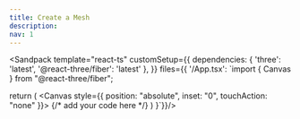 ```yaml
---
title: Create a Mesh
description:
nav: 1
---
```


<Sandpack
  template="react-ts"
  customSetup={{
    dependencies: {
      'three': 'latest',
      '@react-three/fiber': 'latest'
    },
  }}
  files={{
    '/App.tsx': `import { Canvas } from "@react-three/fiber";

  return (
    <Canvas style={{ position: "absolute", inset: "0", touchAction: "none" }}>
      {/* add your code here */}
    </Canvas>
  )
}`}}/>
